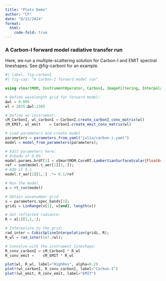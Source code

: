 ```yaml
---
title: "Plots Demo"
author: "CF"
date: "8/22/2024"
format:
  html:
    code-fold: true
---
```


### A Carbon-I forward model radiative transfer run

Here, we run a multiple-scattering solution for Carbon-I and EMIT spectral lineshapes. See @fig-carbonI for an example.

```julia
#| label: fig-carbonI
#| fig-cap: "A Carbon-I forward model run"

using vSmartMOM, InstrumentOperator, CarbonI, ImageFiltering, Interpolations, Plots

# Define wavelength grid for forward model:
Δwl = 0.005
wl = 2035:Δwl:2385

# Define an instrument:
cM_CarbonI, wl_carbonI = CarbonI.create_carbonI_conv_matrix(wl)
cM_EMIT, wl_emit    = CarbonI.create_emit_conv_matrix(wl)

# Load parameters and create model
parameters = parameters_from_yaml("julia/carbon-i.yaml")
model = model_from_parameters(parameters);

# Edit parameters here:
# Albedo of 0.05
model.params.brdf[1] = vSmartMOM.CoreRT.LambertianSurfaceScalar{Float64}(0.05)
ref = sum(model.τ_aer[1][1,:]);
# AOD of 0.1
model.τ_aer[1][1,:] .*= 0.1/ref

# Run the model
a = rt_run(model)

# Obtain wavenumber grid
ν = parameters.spec_bands[1];
gridi = LinRange(ν[1], ν[end], length(ν))

# Get reflected radiance:
R = a[1][1,1,:];

# Interpolate to the grid:
rad_inter = CubicSplineInterpolation(gridi, R);
R_wl = rad_inter(1e7./wl);

# Convolve with the instrument lineshape:
R_conv_carbonI = cM_CarbonI * R_wl
R_conv_emit =    cM_EMIT * R_wl

plot(wl, R_wl, label="HighRes", alpha=0.2)
plot!(wl_carbonI, R_conv_carbonI, label="Carbon-I")
plot!(wl_emit, R_conv_emit, label="EMIT")
```